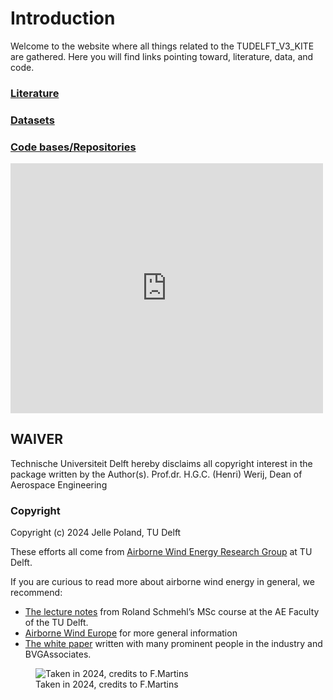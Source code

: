 # Introduction {.unnumbered}

Welcome to the website where all things related to the TUDELFT_V3_KITE are gathered.
Here you will find links pointing toward, literature, data, and code.

### [Literature](docs/literature.md) {.unnumbered}

### [Datasets](docs/datasets.md) {.unnumbered}

### [Code bases/Repositories](docs/code_bases.md) {.unnumbered}

<iframe 
  src="https://delftxtools.tudelft.nl/AE4T40_Airborne_Wind_Energy/cycle/kiteV3_total_crosswind.html" 
  width="500" 
  height="400" 
  frameborder="0" 
  allowfullscreen>
</iframe>

## WAIVER {.unnumbered}

Technische Universiteit Delft hereby disclaims all copyright interest in the package written by the Author(s).
Prof.dr. H.G.C. (Henri) Werij, Dean of Aerospace Engineering

### Copyright {.unnumbered}
Copyright (c) 2024 Jelle Poland, TU Delft
 

::: {.callout-note}
These efforts all come from [Airborne Wind Energy Research Group](https://github.com/awegroup/.github/edit/main/profile/README.md)  at TU Delft.

If you are curious to read more about airborne wind energy in general, we recommend:

- [The lecture notes](https://awecourse.github.io/slides/) from Roland Schmehl's MSc course at the AE Faculty of the TU Delft.
- [Airborne Wind Europe](https://airbornewindeurope.org/) for more general information 
- [The white paper](https://airbornewindeurope.org/wp-content/uploads/2023/03/BVGA-Getting-Airborne-White-Paper-220929.pdf) written with many prominent people in the industry and BVGAssociates.

![Taken in 2024, credits to F.Martins](data/images/awegroup_team.jpg)

:::

<!-- 
::: {.callout-note}
These guides were initially developed by the [TU Delft Digital Competence Centre](https://dcc.tudelft.nl). All members of the AWE group are encouraged to modify the guides to:

1. reflect the development practices in the group
2. share solutions and templates
3. support the on- and offboarding of group members

The DCC will not maintain these guides after completion of the DCC support in August 2024, but instead adopt them in the [DCC Guides](https://tu-delft-dcc.github.io/welcome.html).

::: -->

